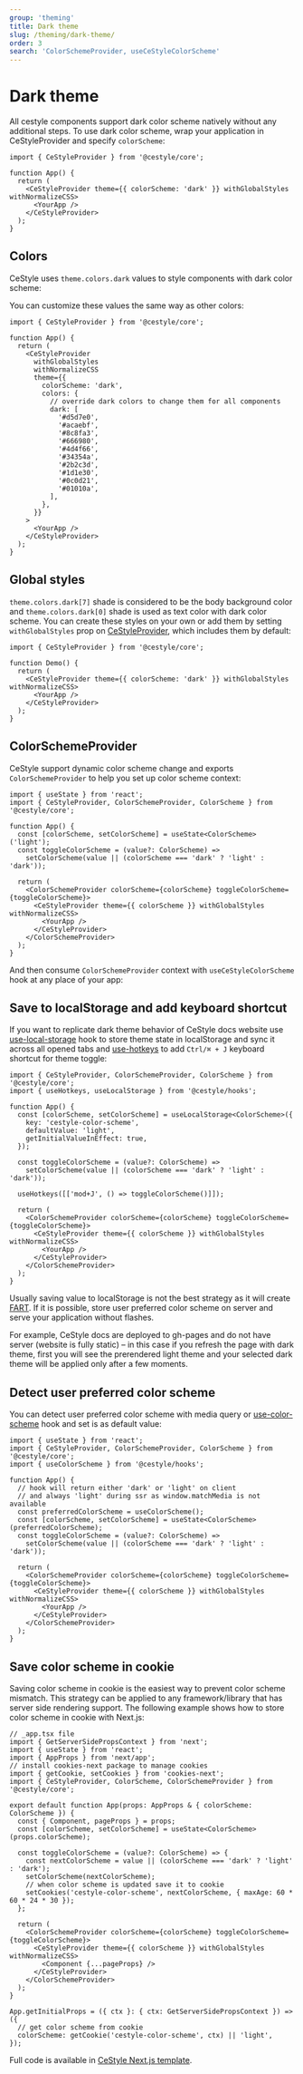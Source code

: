 ```yaml
---
group: 'theming'
title: Dark theme
slug: /theming/dark-theme/
order: 3
search: 'ColorSchemeProvider, useCeStyleColorScheme'
---
```



# Dark theme

All cestyle components support dark color scheme natively without any additional steps.
To use dark color scheme, wrap your application in CeStyleProvider and specify `colorScheme`:

```tsx
import { CeStyleProvider } from '@cestyle/core';

function App() {
  return (
    <CeStyleProvider theme={{ colorScheme: 'dark' }} withGlobalStyles withNormalizeCSS>
      <YourApp />
    </CeStyleProvider>
  );
}
```

## Colors

CeStyle uses `theme.colors.dark` values to style components with dark color scheme:

<ColorsGroup group="dark" />

You can customize these values the same way as other colors:

```tsx
import { CeStyleProvider } from '@cestyle/core';

function App() {
  return (
    <CeStyleProvider
      withGlobalStyles
      withNormalizeCSS
      theme={{
        colorScheme: 'dark',
        colors: {
          // override dark colors to change them for all components
          dark: [
            '#d5d7e0',
            '#acaebf',
            '#8c8fa3',
            '#666980',
            '#4d4f66',
            '#34354a',
            '#2b2c3d',
            '#1d1e30',
            '#0c0d21',
            '#01010a',
          ],
        },
      }}
    >
      <YourApp />
    </CeStyleProvider>
  );
}
```

## Global styles

`theme.colors.dark[7]` shade is considered to be the body background color and `theme.colors.dark[0]` shade is used as text color with dark color scheme.
You can create these styles on your own or add them by setting `withGlobalStyles` prop on [CeStyleProvider](/theming/cestyle-provider/), which includes them by default:

```tsx
import { CeStyleProvider } from '@cestyle/core';

function Demo() {
  return (
    <CeStyleProvider theme={{ colorScheme: 'dark' }} withGlobalStyles withNormalizeCSS>
      <YourApp />
    </CeStyleProvider>
  );
}
```

## ColorSchemeProvider

CeStyle support dynamic color scheme change and exports `ColorSchemeProvider` to
help you set up color scheme context:

```tsx
import { useState } from 'react';
import { CeStyleProvider, ColorSchemeProvider, ColorScheme } from '@cestyle/core';

function App() {
  const [colorScheme, setColorScheme] = useState<ColorScheme>('light');
  const toggleColorScheme = (value?: ColorScheme) =>
    setColorScheme(value || (colorScheme === 'dark' ? 'light' : 'dark'));

  return (
    <ColorSchemeProvider colorScheme={colorScheme} toggleColorScheme={toggleColorScheme}>
      <CeStyleProvider theme={{ colorScheme }} withGlobalStyles withNormalizeCSS>
        <YourApp />
      </CeStyleProvider>
    </ColorSchemeProvider>
  );
}
```

And then consume `ColorSchemeProvider` context with `useCeStyleColorScheme` hook at any place of your app:

<Demo data={ThemeDemos.darkThemeToggle} />

## Save to localStorage and add keyboard shortcut

If you want to replicate dark theme behavior of CeStyle docs website use [use-local-storage](/hooks/use-local-storage/)
hook to store theme state in localStorage and sync it across all opened tabs and [use-hotkeys](/hooks/use-hotkeys/)
to add `Ctrl/⌘ + J` keyboard shortcut for theme toggle:

```tsx
import { CeStyleProvider, ColorSchemeProvider, ColorScheme } from '@cestyle/core';
import { useHotkeys, useLocalStorage } from '@cestyle/hooks';

function App() {
  const [colorScheme, setColorScheme] = useLocalStorage<ColorScheme>({
    key: 'cestyle-color-scheme',
    defaultValue: 'light',
    getInitialValueInEffect: true,
  });

  const toggleColorScheme = (value?: ColorScheme) =>
    setColorScheme(value || (colorScheme === 'dark' ? 'light' : 'dark'));

  useHotkeys([['mod+J', () => toggleColorScheme()]]);

  return (
    <ColorSchemeProvider colorScheme={colorScheme} toggleColorScheme={toggleColorScheme}>
      <CeStyleProvider theme={{ colorScheme }} withGlobalStyles withNormalizeCSS>
        <YourApp />
      </CeStyleProvider>
    </ColorSchemeProvider>
  );
}
```

Usually saving value to localStorage is not the best strategy as it will create
[FART](https://css-tricks.com/flash-of-inaccurate-color-theme-fart/).
If it is possible, store user preferred color scheme on server and serve your application without flashes.

For example, CeStyle docs are deployed to gh-pages and do not have server (website is fully static) –
in this case if you refresh the page with dark theme, first you will see the prerendered light theme
and your selected dark theme will be applied only after a few moments.

## Detect user preferred color scheme

You can detect user preferred color scheme with media query or [use-color-scheme](/hooks/use-color-scheme/)
hook and set is as default value:

```tsx
import { useState } from 'react';
import { CeStyleProvider, ColorSchemeProvider, ColorScheme } from '@cestyle/core';
import { useColorScheme } from '@cestyle/hooks';

function App() {
  // hook will return either 'dark' or 'light' on client
  // and always 'light' during ssr as window.matchMedia is not available
  const preferredColorScheme = useColorScheme();
  const [colorScheme, setColorScheme] = useState<ColorScheme>(preferredColorScheme);
  const toggleColorScheme = (value?: ColorScheme) =>
    setColorScheme(value || (colorScheme === 'dark' ? 'light' : 'dark'));

  return (
    <ColorSchemeProvider colorScheme={colorScheme} toggleColorScheme={toggleColorScheme}>
      <CeStyleProvider theme={{ colorScheme }} withGlobalStyles withNormalizeCSS>
        <YourApp />
      </CeStyleProvider>
    </ColorSchemeProvider>
  );
}
```

## Save color scheme in cookie

Saving color scheme in cookie is the easiest way to prevent color scheme mismatch.
This strategy can be applied to any framework/library that has server side rendering support.
The following example shows how to store color scheme in cookie with Next.js:

```tsx
// _app.tsx file
import { GetServerSidePropsContext } from 'next';
import { useState } from 'react';
import { AppProps } from 'next/app';
// install cookies-next package to manage cookies
import { getCookie, setCookies } from 'cookies-next';
import { CeStyleProvider, ColorScheme, ColorSchemeProvider } from '@cestyle/core';

export default function App(props: AppProps & { colorScheme: ColorScheme }) {
  const { Component, pageProps } = props;
  const [colorScheme, setColorScheme] = useState<ColorScheme>(props.colorScheme);

  const toggleColorScheme = (value?: ColorScheme) => {
    const nextColorScheme = value || (colorScheme === 'dark' ? 'light' : 'dark');
    setColorScheme(nextColorScheme);
    // when color scheme is updated save it to cookie
    setCookies('cestyle-color-scheme', nextColorScheme, { maxAge: 60 * 60 * 24 * 30 });
  };

  return (
    <ColorSchemeProvider colorScheme={colorScheme} toggleColorScheme={toggleColorScheme}>
      <CeStyleProvider theme={{ colorScheme }} withGlobalStyles withNormalizeCSS>
        <Component {...pageProps} />
      </CeStyleProvider>
    </ColorSchemeProvider>
  );
}

App.getInitialProps = ({ ctx }: { ctx: GetServerSidePropsContext }) => ({
  // get color scheme from cookie
  colorScheme: getCookie('cestyle-color-scheme', ctx) || 'light',
});
```

Full code is available in [CeStyle Next.js template](https://github.com/cestyledev/cestyle-next-template).
